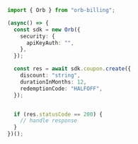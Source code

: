 ```typescript Create.ts
import { Orb } from "orb-billing";

(async() => {
  const sdk = new Orb({
    security: {
      apiKeyAuth: "",
    },
  });

  const res = await sdk.coupon.create({
    discount: "string",
    durationInMonths: 12,
    redemptionCode: "HALFOFF",
  });


  if (res.statusCode == 200) {
    // handle response
  }
})();
```
